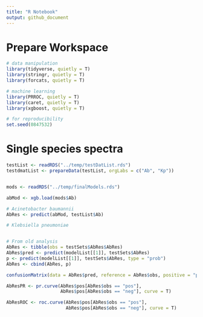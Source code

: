 ```yaml
---
title: "R Notebook"
output: github_document
---
```


# Prepare Workspace
```r
# data manipulation
library(tidyverse, quietly = T)
library(stringr, quietly = T)
library(forcats, quietly = T)

# machine learning
library(PRROC, quietly = T)
library(caret, quietly = T)
library(xgboost, quietly = T)

# for reproducibility
set.seed(0847532)
```

# Single species spectra
```r
testList <- readRDS("../temp/testDatList.rds")
testdmatList <- prepareData(testList, orgLabs = c("Ab", "Kp"))


mods <- readRDS("../temp/finalModels.rds")

abMod <- xgb.load(mods$Ab)

# Acinetobacter baumannii
AbRes <- predict(abMod, testList$Ab)

# Klebsiella pneumoniae


# From old analysis
AbRes <- tibble(obs = testSets$AbRes$AbRes)
AbRes$pred <- predict(modelList[[1]], testSets$AbRes)
p <- predict(modelList[[1]], testSets$AbRes, type = "prob")
AbRes <- cbind(AbRes, p)

confusionMatrix(data = AbRes$pred, reference = AbRes$obs, positive = "pos")

AbResPR <- pr.curve(AbRes$pos[AbRes$obs == "pos"], 
                    AbRes$pos[AbRes$obs == "neg"], curve = T)

AbResROC <- roc.curve(AbRes$pos[AbRes$obs == "pos"], 
                      AbRes$pos[AbRes$obs == "neg"], curve = T)

```